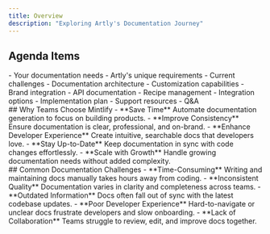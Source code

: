 ```yaml
---
title: Overview
description: "Exploring Artly's Documentation Journey"
---
```


## Agenda Items
<CardGroup cols={2}>
  <Card title="Introduction" icon="handshake">
    - Your documentation needs  
    - Artly's unique requirements  
    - Current challenges  
  </Card>
  <Card title="Platform Overview" icon="rocket">
    - Documentation architecture  
    - Customization capabilities  
    - Brand integration  
  </Card>
</CardGroup>

<CardGroup cols={2}>
  <Card title="Live Demo" icon="play">
    - API documentation  
    - Recipe management  
    - Integration options  
  </Card>
  <Card title="Next Steps" icon="arrow-right">
    - Implementation plan  
    - Support resources  
    - Q&A  
  </Card>
</CardGroup>

<div className="grid grid-cols-2 gap-6">
  <div>
    ## Why Teams Choose Mintlify  
    <Card>
      - **Save Time**  
        Automate documentation generation to focus on building products.  
      - **Improve Consistency**  
        Ensure documentation is clear, professional, and on-brand.  
      - **Enhance Developer Experience**  
        Create intuitive, searchable docs that developers love.  
      - **Stay Up-to-Date**  
        Keep documentation in sync with code changes effortlessly.  
      - **Scale with Growth**  
        Handle growing documentation needs without added complexity.  
    </Card>
  </div>

  <div>
    ## Common Documentation Challenges  
    <Card>
      - **Time-Consuming**  
        Writing and maintaining docs manually takes hours away from coding.  
      - **Inconsistent Quality**  
        Documentation varies in clarity and completeness across teams.  
      - **Outdated Information**  
        Docs often fall out of sync with the latest codebase updates.  
      - **Poor Developer Experience**  
        Hard-to-navigate or unclear docs frustrate developers and slow onboarding.  
      - **Lack of Collaboration**  
        Teams struggle to review, edit, and improve docs together.  
    </Card>
  </div>
</div>

